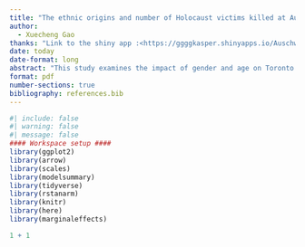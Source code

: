 ```yaml
---
title: "The ethnic origins and number of Holocaust victims killed at Auschwitz concentration camp"
author: 
  - Xuecheng Gao
thanks: "Link to the shiny app :<https://ggggkasper.shinyapps.io/Auschwitz_concentration_camp/>. Code and data :"
date: today
date-format: long
abstract: "This study examines the impact of gender and age on Toronto shelter return numbers in 2023. We used linear regression to analyze data from shelter records to examine the relationship between gender, age, and shelter returns. The study found significant correlations between gender, age demographics and housing return rates. These results illustrate the importance of considering gender and age demographics in addressing homelessness in the Toronto region."
format: pdf
number-sections: true
bibliography: references.bib
---
```


```r
#| include: false
#| warning: false
#| message: false
#### Workspace setup ####
library(ggplot2)
library(arrow)
library(scales)
library(modelsummary)
library(tidyverse)
library(rstanarm)
library(knitr)
library(here)
library(marginaleffects)
```
```r
1 + 1
```

